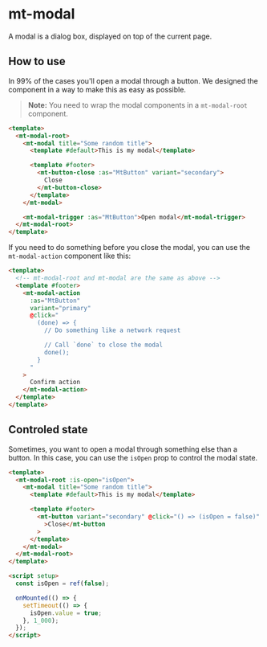 

<Meta of={ModalStories} />

# mt-modal

A modal is a dialog box, displayed on top of the current page.

## How to use

In 99% of the cases you'll open a modal through a button. We
designed the component in a way to make this as easy as possible.

> **Note:** You need to wrap the modal components in a `mt-modal-root` component.

```html
<template>
  <mt-modal-root>
    <mt-modal title="Some random title">
      <template #default>This is my modal</template>

      <template #footer>
        <mt-button-close :as="MtButton" variant="secondary">
          Close
        </mt-button-close>
      </template>
    </mt-modal>

    <mt-modal-trigger :as="MtButton">Open modal</mt-modal-trigger>
  </mt-modal-root>
</template>
```

If you need to do something before you close the modal, you can use
the `mt-modal-action` component like this:

```html
<template>
  <!-- mt-modal-root and mt-modal are the same as above -->
  <template #footer>
    <mt-modal-action
      :as="MtButton"
      variant="primary"
      @click="
        (done) => {
          // Do something like a network request

          // Call `done` to close the modal
          done();
        }
      "
    >
      Confirm action
    </mt-modal-action>
  </template>
</template>
```

## Controled state

Sometimes, you want to open a modal through something else than a button.
In this case, you can use the `isOpen` prop to control the modal state.

```html
<template>
  <mt-modal-root :is-open="isOpen">
    <mt-modal title="Some random title">
      <template #default>This is my modal</template>

      <template #footer>
        <mt-button variant="secondary" @click="() => (isOpen = false)"
          >Close</mt-button
        >
      </template>
    </mt-modal>
  </mt-modal-root>
</template>

<script setup>
  const isOpen = ref(false);

  onMounted(() => {
    setTimeout(() => {
      isOpen.value = true;
    }, 1_000);
  });
</script>
```
